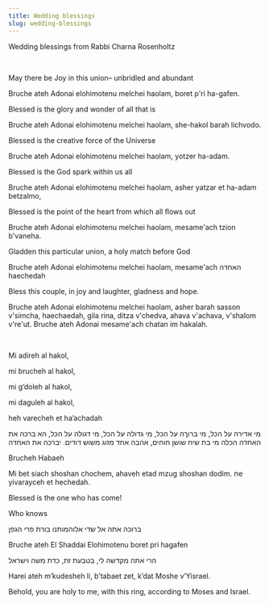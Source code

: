 ```yaml
---
title: Wedding blessings
slug: wedding-blessings
---
```

Wedding blessings from Rabbi Charna Rosenholtz

​

May there be Joy in this union– unbridled and abundant

Bruche ateh Adonai elohimotenu melchei haolam, boret p'ri ha-gafen.

 

Blessed is the glory and wonder of all that is

Bruche ateh Adonai elohimotenu melchei haolam, she-hakol barah lichvodo.

 

Blessed is the creative force of the Universe

Bruche ateh Adonai elohimotenu melchei haolam, yotzer ha-adam.

 

Blessed is the God spark within us all

Bruche ateh Adonai elohimotenu melchei haolam, asher yatzar et ha-adam betzalmo,

 

Blessed is the point of the heart from which all flows out

Bruche ateh Adonai elohimotenu melchei haolam, mesame'ach tzion b'vaneha.

 

Gladden this particular union, a holy match before God

Bruche ateh Adonai elohimotenu melchei haolam, mesame'ach האחדה haechedah

 

 

Bless this couple, in joy and laughter, gladness and hope.

Bruche ateh Adonai elohimotenu melchei haolam, asher barah sasson v'simcha, haechaedah, gila rina, ditza v'chedva, ahava v'achava, v'shalom v're'ut. Bruche ateh Adonai mesame'ach chatan im hakalah.

​

Mi adireh al hakol,

mi brucheh al hakol,

mi g’doleh al hakol,

mi daguleh al hakol,

heh varecheh et ha’achadah


<HB> מי אדירה על הכל, </HB>
<HB> מי ברוךה על הכל, </HB>
<HB> מי גדולה על הכל, </HB>
<HB> מי דגולה על הכל, </HB>
<HB> הא ברכה את האחדה הכלה </HB>
<HB> מי בת שיח שושן חוחים, אהבה אחד מזוג משוש דודים. יברכה את האחדה </HB>

Brucheh Habaeh

Mi bet siach shoshan chochem, ahaveh etad mzug shoshan dodim. חe yivarayceh et hechedah.

Blessed is the one who has come!

Who knows

<HB> ברוכה אתה אל שדי אלוהמותנו בורת פרי הגפן </HB>

Bruche ateh El Shaddai Elohimotenu boret pri hagafen

<HB> הרי אתה מקדשה לי,   בטבעת זת, כדת משה וישראל </HB>

Harei ateh m’kudesheh li, b’tabaet zet, k’dat Moshe v’Yisrael.

Behold, you are holy to me, with this ring, according to Moses and Israel.
